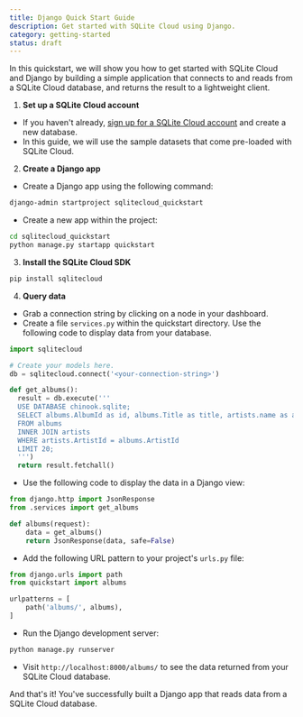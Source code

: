 ```yaml
---
title: Django Quick Start Guide
description: Get started with SQLite Cloud using Django.
category: getting-started
status: draft
---
```


In this quickstart, we will show you how to get started with SQLite Cloud and Django by building a simple application that connects to and reads from a SQLite Cloud database, and returns the result to a lightweight client.

1. **Set up a SQLite Cloud account**
  - If you haven't already, [sign up for a SQLite Cloud account](https://sqlitecloud.io/register) and create a new database.
  - In this guide, we will use the sample datasets that come pre-loaded with SQLite Cloud.

2. **Create a Django app**
  - Create a Django app using the following command:
```bash
django-admin startproject sqlitecloud_quickstart
```
  - Create a new app within the project:
```bash
cd sqlitecloud_quickstart
python manage.py startapp quickstart
```

3. **Install the SQLite Cloud SDK**
```bash
pip install sqlitecloud
```

4. **Query data**
  - Grab a connection string by clicking on a node in your dashboard.
  - Create a file `services.py` within the quickstart directory. Use the following code to display data from your database.

```python
import sqlitecloud

# Create your models here.
db = sqlitecloud.connect('<your-connection-string>')

def get_albums():
  result = db.execute('''
  USE DATABASE chinook.sqlite; 
  SELECT albums.AlbumId as id, albums.Title as title, artists.name as artist
  FROM albums 
  INNER JOIN artists 
  WHERE artists.ArtistId = albums.ArtistId
  LIMIT 20;
  ''')
  return result.fetchall()

```
  - Use the following code to display the data in a Django view:
```python
from django.http import JsonResponse
from .services import get_albums

def albums(request):
    data = get_albums()
    return JsonResponse(data, safe=False)
```
  - Add the following URL pattern to your project's `urls.py` file:
```python
from django.urls import path
from quickstart import albums

urlpatterns = [
    path('albums/', albums),
]
```
  - Run the Django development server:
```bash
python manage.py runserver
```
  - Visit `http://localhost:8000/albums/` to see the data returned from your SQLite Cloud database.

And that's it! You've successfully built a Django app that reads data from a SQLite Cloud database.
